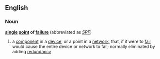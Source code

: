 ==English==
===Noun===
'''[[single]] [[point]] of [[failure]]'''  (abbreviated as ''[[SPF]]'')
# a [[component]] in a [[device]], or a point in a [[network]], that, if it were to [[fail]] would cause the entire device or network to fail; normally eliminated by adding [[redundancy]]